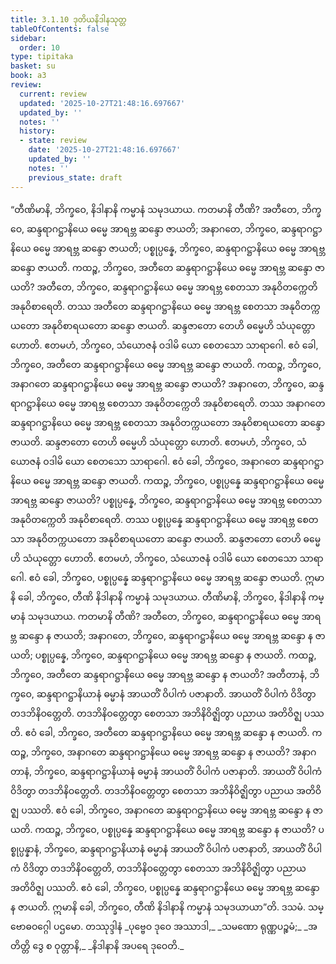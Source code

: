 ```yaml
---
title: 3.1.10 ဒုတိယနိဒါနသုတ္တ
tableOfContents: false
sidebar:
  order: 10
type: tipitaka
basket: su
book: a3
review:
  current: review
  updated: '2025-10-27T21:48:16.697667'
  updated_by: ''
  notes: ''
  history:
  - state: review
    date: '2025-10-27T21:48:16.697667'
    updated_by: ''
    notes: ''
    previous_state: draft
---
```



<ReviewStatus review={frontmatter.review} showDetails={true} />

<HypothesisAnnotation frontmatter={frontmatter} />

<DynamicBreadcrumb />

<Division number="113" book="a3" e="ch" v="15" p="267">

<Paragraph number="897" book="a3">
“တီဏိမာနိ, ဘိက္ခဝေ, နိဒါနာနိ ကမ္မာနံ သမုဒယာယ. ကတမာနိ တီဏိ? အတီတေ, ဘိက္ခဝေ, ဆန္ဒရာဂဋ္ဌာနိယေ ဓမ္မေ အာရဗ္ဘ ဆန္ဒော ဇာယတိ; အနာဂတေ, ဘိက္ခဝေ, ဆန္ဒရာဂဋ္ဌာနိယေ ဓမ္မေ အာရဗ္ဘ ဆန္ဒော ဇာယတိ; ပစ္စုပ္ပန္နေ, ဘိက္ခဝေ, ဆန္ဒရာဂဋ္ဌာနိယေ ဓမ္မေ အာရဗ္ဘ ဆန္ဒော ဇာယတိ. ကထဉ္စ, ဘိက္ခဝေ, အတီတေ ဆန္ဒရာဂဋ္ဌာနိယေ ဓမ္မေ အာရဗ္ဘ ဆန္ဒော ဇာယတိ? အတီတေ, ဘိက္ခဝေ, ဆန္ဒရာဂဋ္ဌာနိယေ ဓမ္မေ အာရဗ္ဘ စေတသာ အနုဝိတက္ကေတိ အနုဝိစာရေတိ. တဿ အတီတေ ဆန္ဒရာဂဋ္ဌာနိယေ ဓမ္မေ အာရဗ္ဘ စေတသာ အနုဝိတက္ကယတော အနုဝိစာရယတော ဆန္ဒော ဇာယတိ. ဆန္ဒဇာတော တေဟိ ဓမ္မေဟိ သံယုတ္တော ဟောတိ. ဧတမဟံ, ဘိက္ခဝေ, သံယောဇနံ ဝဒါမိ ယော စေတသော သာရာဂေါ. ဧဝံ ခေါ, ဘိက္ခဝေ, အတီတေ ဆန္ဒရာဂဋ္ဌာနိယေ ဓမ္မေ အာရဗ္ဘ ဆန္ဒော ဇာယတိ.
</Paragraph>

<Paragraph number="898" book="a3">
ကထဉ္စ, ဘိက္ခဝေ, အနာဂတေ ဆန္ဒရာဂဋ္ဌာနိယေ ဓမ္မေ အာရဗ္ဘ ဆန္ဒော ဇာယတိ? အနာဂတေ, ဘိက္ခဝေ, ဆန္ဒရာဂဋ္ဌာနိယေ ဓမ္မေ အာရဗ္ဘ စေတသာ အနုဝိတက္ကေတိ အနုဝိစာရေတိ. တဿ အနာဂတေ ဆန္ဒရာဂဋ္ဌာနိယေ ဓမ္မေ အာရဗ္ဘ စေတသာ အနုဝိတက္ကယတော အနုဝိစာရယတော ဆန္ဒော ဇာယတိ. ဆန္ဒဇာတော တေဟိ ဓမ္မေဟိ သံယုတ္တော ဟောတိ. ဧတမဟံ, ဘိက္ခဝေ, သံယောဇနံ ဝဒါမိ ယော စေတသော သာရာဂေါ. ဧဝံ ခေါ, ဘိက္ခဝေ, အနာဂတေ ဆန္ဒရာဂဋ္ဌာနိယေ ဓမ္မေ အာရဗ္ဘ ဆန္ဒော ဇာယတိ.
</Paragraph>

<Paragraph number="899" book="a3">
ကထဉ္စ, ဘိက္ခဝေ, ပစ္စုပ္ပန္နေ ဆန္ဒရာဂဋ္ဌာနိယေ ဓမ္မေ အာရဗ္ဘ ဆန္ဒော ဇာယတိ? ပစ္စုပ္ပန္နေ, ဘိက္ခဝေ, ဆန္ဒရာဂဋ္ဌာနိယေ ဓမ္မေ အာရဗ္ဘ စေတသာ အနုဝိတက္ကေတိ အနုဝိစာရေတိ. တဿ ပစ္စုပ္ပန္နေ ဆန္ဒရာဂဋ္ဌာနိယေ ဓမ္မေ အာရဗ္ဘ စေတသာ အနုဝိတက္ကယတော အနုဝိစာရယတော ဆန္ဒော ဇာယတိ. ဆန္ဒဇာတော တေဟိ ဓမ္မေဟိ သံယုတ္တော ဟောတိ. ဧတမဟံ, ဘိက္ခဝေ, သံယောဇနံ ဝဒါမိ ယော စေတသော သာရာဂေါ. ဧဝံ ခေါ, ဘိက္ခဝေ, ပစ္စုပ္ပန္နေ ဆန္ဒရာဂဋ္ဌာနိယေ ဓမ္မေ အာရဗ္ဘ ဆန္ဒော ဇာယတိ. ဣမာနိ ခေါ, ဘိက္ခဝေ, တီဏိ နိဒါနာနိ ကမ္မာနံ သမုဒယာယ.
</Paragraph>

<Paragraph number="900" book="a3">
တီဏိမာနိ, ဘိက္ခဝေ, နိဒါနာနိ ကမ္မာနံ သမုဒယာယ. ကတမာနိ တီဏိ? အတီတေ, ဘိက္ခဝေ, ဆန္ဒရာဂဋ္ဌာနိယေ ဓမ္မေ အာရဗ္ဘ ဆန္ဒော န ဇာယတိ; အနာဂတေ, ဘိက္ခဝေ, ဆန္ဒရာဂဋ္ဌာနိယေ ဓမ္မေ အာရဗ္ဘ ဆန္ဒော န ဇာယတိ; ပစ္စုပ္ပန္နေ, ဘိက္ခဝေ, ဆန္ဒရာဂဋ္ဌာနိယေ ဓမ္မေ အာရဗ္ဘ ဆန္ဒော န ဇာယတိ.
</Paragraph>

<Paragraph number="901" book="a3">
ကထဉ္စ, ဘိက္ခဝေ, အတီတေ ဆန္ဒရာဂဋ္ဌာနိယေ ဓမ္မေ အာရဗ္ဘ ဆန္ဒော န ဇာယတိ? အတီတာနံ, ဘိက္ခဝေ, ဆန္ဒရာဂဋ္ဌာနိယာနံ ဓမ္မာနံ အာယတိံ ဝိပါကံ ပဇာနာတိ. အာယတိံ ဝိပါကံ ဝိဒိတွာ တဒဘိနိဝတ္တေတိ. တဒဘိနိဝတ္တေတွာ စေတသာ အဘိနိဝိဇ္ဈိတွာ ပညာယ အတိဝိဇ္ဈ ပဿတိ. ဧဝံ ခေါ, ဘိက္ခဝေ, အတီတေ ဆန္ဒရာဂဋ္ဌာနိယေ ဓမ္မေ အာရဗ္ဘ ဆန္ဒော န ဇာယတိ.
</Paragraph>

<Paragraph number="902" book="a3">
ကထဉ္စ, ဘိက္ခဝေ, အနာဂတေ ဆန္ဒရာဂဋ္ဌာနိယေ ဓမ္မေ အာရဗ္ဘ ဆန္ဒော န ဇာယတိ? အနာဂတာနံ, ဘိက္ခဝေ, ဆန္ဒရာဂဋ္ဌာနိယာနံ ဓမ္မာနံ အာယတိံ ဝိပါကံ ပဇာနာတိ. အာယတိံ ဝိပါကံ ဝိဒိတွာ တဒဘိနိဝတ္တေတိ. တဒဘိနိဝတ္တေတွာ စေတသာ အဘိနိဝိဇ္ဈိတွာ ပညာယ အတိဝိဇ္ဈ ပဿတိ. ဧဝံ ခေါ, ဘိက္ခဝေ, အနာဂတေ ဆန္ဒရာဂဋ္ဌာနိယေ ဓမ္မေ အာရဗ္ဘ ဆန္ဒော န ဇာယတိ.
</Paragraph>

<Paragraph number="903" book="a3">
ကထဉ္စ, ဘိက္ခဝေ, ပစ္စုပ္ပန္နေ ဆန္ဒရာဂဋ္ဌာနိယေ ဓမ္မေ အာရဗ္ဘ ဆန္ဒော န ဇာယတိ? ပစ္စုပ္ပန္နာနံ, ဘိက္ခဝေ, ဆန္ဒရာဂဋ္ဌာနိယာနံ ဓမ္မာနံ အာယတိံ ဝိပါကံ ပဇာနာတိ, အာယတိံ ဝိပါကံ ဝိဒိတွာ တဒဘိနိဝတ္တေတိ, တဒဘိနိဝတ္တေတွာ စေတသာ အဘိနိဝိဇ္ဈိတွာ ပညာယ အတိဝိဇ္ဈ ပဿတိ. ဧဝံ ခေါ, ဘိက္ခဝေ, ပစ္စုပ္ပန္နေ ဆန္ဒရာဂဋ္ဌာနိယေ ဓမ္မေ အာရဗ္ဘ ဆန္ဒော န ဇာယတိ. ဣမာနိ ခေါ, ဘိက္ခဝေ, တီဏိ နိဒါနာနိ ကမ္မာနံ သမုဒယာယာ”တိ.

</Paragraph>
</Division>

<Paragraph number="904" type="center" book="a3">
ဒသမံ.



</Paragraph>

<Paragraph number="905" type="center" book="a3">
သမ္ဗောဓဝဂ္ဂေါ ပဌမော.



</Paragraph>

<Paragraph number="906" type="center" book="a3">
တဿုဒ္ဒါနံ


</Paragraph>

<Paragraph number="907" type="verses" book="a3">
_ပုဗ္ဗေဝ ဒုဝေ အဿာဒါ,_  
_သမဏော ရုဏ္ဏပဉ္စမံ;_  
_အတိတ္တိ ဒွေ စ ဝုတ္တာနိ,_  
_နိဒါနာနိ အပရေ ဒုဝေတိ._
</Paragraph>